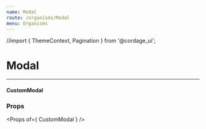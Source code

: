 ```yaml
---
name: Modal
route: /organisms/Modal
menu: Organisms
---
```


//import { ThemeContext, Pagination } from '@cordage_ui';


# Modal

---

#### CustomModal

### Props

<Props of={ CustomModal } />

<Playground>
  <CustomModal
    header='This is the header'
    content='This is the content'
    buttonText='Click to open modal'
  />
</Playground>

